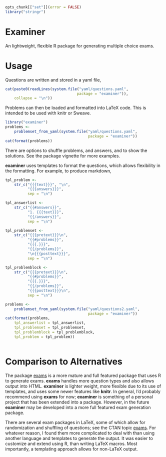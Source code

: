 ```r
opts_chunk[["set"]](error = FALSE)
library("stringr")
```
# Examiner

An lightweight, flexible R package for generating multiple choice exams.

# Usage

Questions are written and stored in a yaml file,
```r
cat(paste0(readLines(system.file("yaml/questions.yaml", 
                                package = "examiner")),
    collapse = "\n"))
```

Problems can then be loaded and formatted into LaTeX code.
This is intended to be used with knitr or Sweave.
```r
library("examiner")
problems <- 
    problemset_from_yaml(system.file("yaml/questions.yaml", 
                                     package = "examiner"))
cat(format(problems))
```
There are options to shuffle problems, and answers, and to show the solutions.
See the package vignette for more examples.

**examiner** uses templates to format the questions, which allows flexibility in the formatting.
For example, to produce markdown,
```r
tpl_problem <-
    str_c("{{{text}}}", "\n",
          "{{{answers}}}", 
          sep = "\n")

tpl_answerlist <-
    str_c("{{#answers}}",
          "1. {{{text}}}",
          "{{/answers}}",
          sep = "\n")

tpl_problemset <-
    str_c("{{{pretext}}}\n",
          "{{#problems}}",
          "{{{.}}}",
          "{{/problems}}",
          "\n{{{posttext}}}",
          sep = "\n")

tpl_problemblock <-
    str_c("{{{pretext}}}\n",
          "{{#problems}}",
          "{{{.}}}",
          "{{/problems}}",
          "{{{posttext}}}\n",
          sep = "\n")

problems <- 
    problemset_from_yaml(system.file("yaml/questions2.yaml", 
                                     package = "examiner"))
cat(format(problems,
	tpl_answerlist = tpl_answerlist,
	tpl_problemset = tpl_problemset,
	tpl_problemblock = tpl_problemblock,
	tpl_problem = tpl_problem))
	
```


# Comparison to Alternatives

The package [exams](http://cran.r-project.org/web/packages/exams/index.html) is a more mature and full featured package that uses R to generate exams.
**exams** handles more question types and also allows output into HTML.
**examiner** is lighter weight, more flexible due to its use of templates, and uses some newer features like **knitr**.
In general, I'd probably recommend using **exams** for now; **examiner** is something of a personal project that has been extended into a package.
However, in the future **examiner** may be developed into a more full featured exam generation package.

There are several exam packages in LaTeX, some of which allow for randomization and shuffling of questions; see the CTAN topic [exams](http://www.ctan.org/topic/exam).
For whatever reason, I found them more complicated to deal with than using another language and templates to generate the output.
It was easier to customize and extend using R, than writing LaTeX macros.
Most importantly, a templating approach allows for non-LaTeX output.

<!--  LocalWords:  knitr LaTeX CTAN templating
 -->
